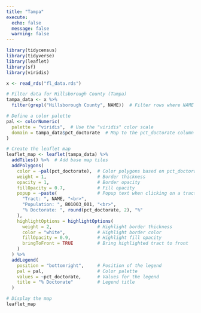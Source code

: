 ```yaml
---
title: "Tampa"
execute:
  echo: false
  message: false
  warning: false
---
```



```r
library(tidycensus)
library(tidyverse)
library(leaflet)
library(sf)
library(viridis)

x <- read_rds("fl_data.rds")

# Filter data for Hillsborough County (Tampa)
tampa_data <- x %>%
  filter(grepl("Hillsborough County", NAME))  # Filter rows where NAME contains "Hillsborough County"
```

```r
# Define a color palette
pal <- colorNumeric(
  palette = "viridis",  # Use the "viridis" color scale
  domain = tampa_data$pct_doctorate  # Map to the pct_doctorate column
)

# Create the leaflet map
leaflet_map <- leaflet(tampa_data) %>%
  addTiles() %>%  # Add base map tiles
  addPolygons(
    color = ~pal(pct_doctorate),  # Color polygons based on pct_doctorate
    weight = 1,                   # Border thickness
    opacity = 1,                  # Border opacity
    fillOpacity = 0.7,            # Fill opacity
    popup = ~paste(               # Popup text when clicking on a tract
      "Tract: ", NAME, "<br>",
      "Population: ", B01003_001, "<br>",
      "% Doctorate: ", round(pct_doctorate, 2), "%"
    ),
    highlightOptions = highlightOptions(
      weight = 2,                 # Highlight border thickness
      color = "white",            # Highlight border color
      fillOpacity = 0.9,          # Highlight fill opacity
      bringToFront = TRUE         # Bring highlighted tract to front
    )
  ) %>%
  addLegend(
    position = "bottomright",     # Position of the legend
    pal = pal,                    # Color palette
    values = ~pct_doctorate,      # Values for the legend
    title = "% Doctorate"         # Legend title
  )

# Display the map
leaflet_map
```



